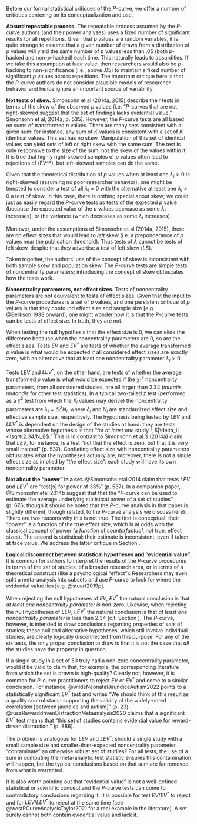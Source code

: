 
Before our formal statistical critiques of the $P$-curve, we offer a number of critiques centering on its conceptualization and use.

**Absurd repeatable process.** The repeatable process assumed by the $P$-curve authors (and their power analyses) uses a fixed number of significant results for all repetitions.  Given that $p$ values are random variables, it is quite strange to assume that a given number of draws from a distribution of $p$ values will yield \emph{exactly} the same number of $p$ values less than .05 (both $p$-hacked and non-$p$-hacked) each time.  This naturally leads to absurdities. If we take this assumption at face value, then researchers would also be $p$-hacking to non-significance (i.e., above .05) to maintain a fixed number of significant $p$ values across repetitions. The important critique here is that the $P$-curve authors do not consider plausible models of researcher behavior and hence ignore an important source of variability.

**Not tests of skew.** Simonsohn et al (2014a, 2015) describe their tests in terms of the skew of the observed $p$ values (i.e. "$P$-curves that are not right-skewed
suggest that the set of findings lacks evidential value," Simonsohn et al, 2014a, p. 535). However, the $P$-curve tests are all based on sums of transformed $p$ values. There are many sets consistent with a given sum: for instance, any sum of $K$ values is consistent with a set of $K$ identical values. This set has no skew. Manipulation of this set of identical values can yield sets of left or right skew with the same sum. The test is only responsive to the size of the sum, not the skew of the values within it. It is true that highly right-skewed samples of $p$ values often lead to rejections of \(EV^*\), but left-skewed samples can do the same. 

Given that the theoretical distribution of $p$ values when at least one $\lambda_i>0$ is right-skewed (assuming no poor researcher behavior), one might be tempted to consider a test of all $\lambda_i=0$ with the alternative at least one $\lambda_i>0$ a test of skew. In this case, there is nothing special about skew; we could just as easily regard the $P$-curve tests as tests of the expected $p$ value (because the expected value of the $p$ values decrease as some $\lambda_i$ increases), or the variance (which decreases as some $\lambda_i$ increases). 

Moreover, under the assumptions of Simonsohn et al (2014a, 2015), there are no effect sizes that would lead to *left* skew (i.e. a preponderance of $p$ values near the publication threshold). Thus tests of $\lambda$ cannot be tests of left skew, despite that they advertise a test of left skew ($LS$).

Taken together, the authors' use of the concept of skew is inconsistent with both sample skew and population skew. The $P$-curve tests are simple tests of noncentrality parameters; introducing the concept of skew obfuscates how the tests work.

**Noncentrality parameters, not effect sizes.** Tests of noncentrality parameters are not equivalent to tests of effect sizes. Given that the input to the $P$-curve procedures is a set of $p$ values, and one persistent critique of $p$ values is that they confound effect size and sample size [e.g. @Berkson:1938 onward], one might wonder how it is that the $P$-curve tests can be tests of effect size.  In truth, they are not. 

When testing the null hypothesis that the effect size is 0, we can elide the difference because when the noncentrality parameters are 0, so are the effect sizes. Tests $EV$ and $EV^*$ are tests of whether the average transformed $p$ value is what would be expected if all considered effect sizes are exactly zero, with an alternative that at least one noncentrality parameter $\lambda_i>0$. 

Tests $LEV$ and $LEV^*$, on the other hand, are tests of whether the average transformed $p$ value is what would be expected if the $\chi^2_1$ noncentrality parameters, from all considered studies, are all larger than 2.34 (*mutatis mutandis* for other test statistics). In a typical two-tailed $z$ test (performed as a $\chi^2$ test from which the $X_i$ values may derive) the noncentrality parameters are $\lambda_i = \delta_i^2N_i$, where $\delta_i$ and $N_i$ are standardized effect size and effective sample size, respectively. The hypothesis being tested by $LEV$ and $LEV^*$ is dependent on the design of the studies at hand: they are tests whose alternative hypothesis is that "for *at least one* study $i$, $|\delta_i|<\sqrt{2.34/N_i}$." This is in contrast to Simonsohn et al.'s (2014a) claim that $LEV$, for instance, is a test "not that the effect is zero, but that it is very small instead" (p. 537). Conflating effect size with noncentrality parameters obfuscates what the hypotheses actually are; moreover, there is not a single effect size as implied by "*the* effect size": each study will have its own noncentrality parameter.

**Not about the "power" in a set.** @Simonsohn:etal:2014 claim that tests $LEV$ and $LEV^*$ are "test[s] for power of 33%" (p. 537). In a companion paper, @Simonsohn:etal:2014b suggest that that the "$P$-curve can be used to estimate the average underlying statistical power of a set of studies" (p. 676; though it should be noted that the $P$-curve analysis in that paper is slightly different, though related, to the $P$-curve analysis we discuss here). There are two reasons why this is not true. The first is conceptual: their "power" is a function of the true effect size, which is at odds with the classical concept of power (a *function* of *counterfactual*, not true, effect sizes). The second is statistical: their estimate is inconsistent, even if taken at face value. We address the latter critique in Section \ref{powerEstimation}.

**Logical disconnect between statistical hypotheses and "evidential value".** It is common for authors to interpret the results of the $P$-curve procedures in terms of the *set* of studies, of a broader research area, or in terms of a theoretical construct (like a psychological "effect"). Researchers may even split a meta-analysis into subsets and use $P$-curve to look for where the evidential value lies [e.g. @stuart2019p]. 

When rejecting the null hypotheses of $EV$, $EV^*$ the natural conclusion is that *at least one noncentrality parameter is non-zero*.  Likewise, when rejecting the null hypotheses of $LEV$, $LEV^*$ the natural conclusion is that *at least one noncentrality parameter* is less than 2.34 (c.f. Section \ref{properties-of-tests-lev-and-lev}). The $P$-curve, however, is intended to draw conclusions regarding properties of *sets* of studies; these null and alternative hypotheses, which still involve individual studies, are clearly logically disconnected from this purpose.  For any of the six tests, the only proper conclusion to draw is that it is not the case that *all* the studies have the property in question. 

If a single study in a set of 50 truly had a non-zero noncentrality parameter, would it be valid to claim that, for example, the corresponding literature from which the set is drawn is high-quality? Clearly not; however, it is common for $P$-curve practitioners to reject $EV$ or $EV^*$ and come to a similar conclusion. For instance, @wildeNeonatalJaundiceAutism2022 points to a statistically significant $EV^*$ test and writes "We should think of this result as a quality control stamp supporting the validity of the widely-noted correlation [between jaundice and autism]" (p. 23). @ruszRewarddrivenDistractionMetaanalysis2020 claims that a significant $EV^*$ test means that "this set of studies contains evidential value for reward-driven distraction." (p. 886).

The problem is analogous for $LEV$ and $LEV^*$: should a single study with a small sample size and smaller-than-expected noncentrality parameter "contaminate" an otherwise robust set of studies? For all tests, the use of a sum in computing the meta-analytic test statistic ensures this contamination will happen, but the typical conclusions based on that sum are far removed from what is warranted.

It is also worth pointing out that "evidential value" is not a well-defined statistical or scientific concept and the $P$-curve tests can come to contradictory conclusions regarding it. It is possible for test $EV/EV^*$ to reject and for $LEV/LEV^*$ to reject at the same time (see @westPCurveAnalysisTaylor2021 for a real example in the literature). A set surely cannot both contain evidential value and lack it.



